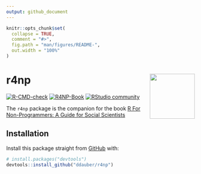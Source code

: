 ```yaml
---
output: github_document
---
```


<!-- README.md is generated from README.Rmd. Please edit that file -->

```r
knitr::opts_chunk$set(
  collapse = TRUE,
  comment = "#>",
  fig.path = "man/figures/README-",
  out.width = "100%"
)
```

# r4np <img src='man/figures/logo.png' align="right" height="120" />

<!-- badges: start -->

[![R-CMD-check](https://github.com/ddauber/r4np/workflows/R-CMD-check/badge.svg)](https://github.com/ddauber/r4np/actions)
[![R4NP-Book](https://img.shields.io/badge/r4np-A%20guide%20for%20Social%20Scientists-lightgrey)](https://link.danieldauber.com/r4np-book)
[![RStudio community](https://img.shields.io/badge/community-teaching-blue?style=social&logo=rstudio&logoColor=75AADB)](https://community.rstudio.com/c/teaching)

<!-- badges: end -->

The `r4np` package is the companion for the book [R For Non-Programmers: A Guide for Social Scientists](https://github.com/ddauber/R-for-Non-Programmers "R For Non-Programmers")

## Installation

Install this package straight from [GitHub](https://github.com/) with:

``` r
# install.packages("devtools")
devtools::install_github("ddauber/r4np")
```
